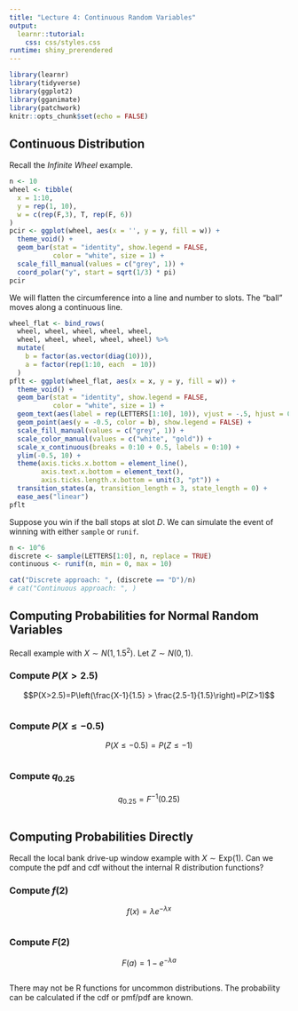 ```yaml
---
title: "Lecture 4: Continuous Random Variables"
output: 
  learnr::tutorial:
    css: css/styles.css
runtime: shiny_prerendered
---
```


<!-- 
Before running the document, make sure `learnr` package is available. 
If missing, you can install the package with `install.packages('learnr')`.
-->

```r
library(learnr)
library(tidyverse)
library(ggplot2)
library(gganimate)
library(patchwork)
knitr::opts_chunk$set(echo = FALSE)
```


## Continuous Distribution

Recall the _Infinite Wheel_ example. 

```r
n <- 10
wheel <- tibble(
  x = 1:10,
  y = rep(1, 10),
  w = c(rep(F,3), T, rep(F, 6))
)
pcir <- ggplot(wheel, aes(x = '', y = y, fill = w)) +
  theme_void() +
  geom_bar(stat = "identity", show.legend = FALSE, 
           color = "white", size = 1) +
  scale_fill_manual(values = c("grey", 1)) +
  coord_polar("y", start = sqrt(1/3) * pi)
pcir
```

We will flatten the circumference into a line and number to slots. The "ball" moves along a continuous line.

```r
wheel_flat <- bind_rows(
  wheel, wheel, wheel, wheel, wheel, 
  wheel, wheel, wheel, wheel, wheel) %>%
  mutate(
    b = factor(as.vector(diag(10))),
    a = factor(rep(1:10, each  = 10))
  )
pflt <- ggplot(wheel_flat, aes(x = x, y = y, fill = w)) +
  theme_void() +
  geom_bar(stat = "identity", show.legend = FALSE, 
           color = "white", size = 1) +
  geom_text(aes(label = rep(LETTERS[1:10], 10)), vjust = -.5, hjust = 0.5) + 
  geom_point(aes(y = -0.5, color = b), show.legend = FALSE) +
  scale_fill_manual(values = c("grey", 1)) +
  scale_color_manual(values = c("white", "gold")) +
  scale_x_continuous(breaks = 0:10 + 0.5, labels = 0:10) +
  ylim(-0.5, 10) + 
  theme(axis.ticks.x.bottom = element_line(),
        axis.text.x.bottom = element_text(),
        axis.ticks.length.x.bottom = unit(3, "pt")) +
  transition_states(a, transition_length = 3, state_length = 0) +
  ease_aes("linear")
pflt
```


Suppose you win if the ball stops at slot _D_. We can simulate the event of winning with either `sample` or `runif`.

```r
n <- 10^6
discrete <- sample(LETTERS[1:0], n, replace = TRUE)
continuous <- runif(n, min = 0, max = 10)

cat("Discrete approach: ", (discrete == "D")/n)
# cat("Continuous approach: ", )
```

## Computing Probabilities for Normal Random Variables

Recall example with $X\sim N\left(1, 1.5^2\right)$. Let $Z\sim N(0,1)$.

### Compute $P(X> 2.5)$

$$P(X>2.5)=P\left(\frac{X-1}{1.5} > \frac{2.5-1}{1.5}\right)=P(Z>1)$$

```r

```

### Compute $P(X\le -0.5)$

$$P(X\le -0.5)=P\left(Z\le -1\right)$$

```r

```

### Compute $q_{0.25}$

$$q_{0.25}=F^{-1}(0.25)$$

```r
```


## Computing Probabilities Directly

Recall the local bank drive-up window example with $X\sim \text{Exp}(1)$. Can we compute the pdf and cdf without the internal R distribution functions?

### Compute $f(2)$

$$f(x)=\lambda e^{-\lambda x}$$

```r

```

### Compute $F(2)$

$$F(a) = 1 - e^{-\lambda a}$$

```r

```


There may not be R functions for uncommon distributions. The probability can be calculated if the cdf or pmf/pdf are known. 



